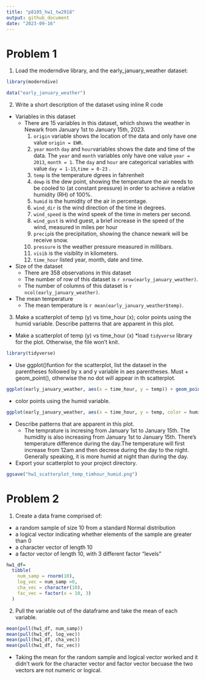 ```yaml
---
title: "p8105_hw1_tw2918"
output: github_document
date: "2023-09-16"
---
```


# Problem 1
1. Load the moderndive library, and the early_january_weather dataset:

```r
library(moderndive)
```

```r
data("early_january_weather")
```

2. Write a short description of the dataset using inline R code

* Variables in this dataset
  * There are 15 variables in this dataset, which shows the weather in Newark from January 1st to January 15th, 2023. 
    1. `origin` variable shows the location of the data and only have one value `origin = EWR`.
    2. `year` `month` `day` and `hour`variables shows the date and time of the data. The `year` and `month` variables only have one value `year = 2013`, `month = 1`. The `day` and `hour` are categorical variables with value `day = 1-15`,`time = 0-23` .
    3. `temp` is the temperature dgrees in fahrenheit
    4. `dewp` is the dew point, showing the temperature the air needs to be cooled to (at constant pressure) in order to achieve a relative humidity (RH) of 100%.
    5. `humid` is the humidity of the air in percentage.
    6. `wind_dir` is the wind direction of the time in degrees.
    7. `wind_speed` is the wind speek of the time in meters per second.
    8. `wind_gust` is wind guest,  a brief increase in the speed of the wind, measured in miles per hour
    9. `precip`is the precipitation, showing the chance newark will be receive snow.
    10. `pressure` is the weather pressure measured in millibars.
    11. `visib` is the visiblity in kilometers.
    12. `time_hour` listed year, month, date and time. 

* Size of the dataset
  * There are 358 observations in this dataset
  * The number of row of this dataset is `r nrow(early_january_weather)`.
  * The number of columns of this dataset is `r ncol(early_january_weather)`.

* The mean temperature
  * The mean temperature is `r mean(early_january_weather$temp)`.

3. Make a scatterplot of temp (y) vs time_hour (x); color points using the humid variable. Describe patterns that are apparent in this plot.

* Make a scatterplot of temp (y) vs time_hour (x)
  *load `tidyverse` library for the plot. Otherwise, the file won't knit.
```r
library(tidyverse)
```

  * Use ggplot()funtion for the scatterplot, list the dataset in the parentheses followed by x and y variable in aes parentheses. Must + geom_point(), otherwise the no dot will appear in th scatterplot. 
```r
ggplot(early_january_weather, aes(x = time_hour, y = temp)) + geom_point()
```

  * color points using the humid variable.
```r
ggplot(early_january_weather, aes(x = time_hour, y = temp, color = humid )) + geom_point()
```

  * Describe patterns that are apparent in this plot.
    * The temprature is incresing from January 1st to January 15th. The humidity is also increasing from January 1st to January 15th. There's temperature difference during the day.The temperature will first increase from 12am and then decrese during the day to the night. Generally speaking, it is more humid at night than during the day. 
    
  * Export your scatterplot to your project directory.
```r
ggsave("hw1_scatterplot_temp_timhour_humid.png")
```

# Problem 2
1. Create a data frame comprised of:
* a random sample of size 10 from a standard Normal distribution
* a logical vector indicating whether elements of the sample are greater than 0
* a character vector of length 10
* a factor vector of length 10, with 3 different factor “levels”

```r
hw1_df=
  tibble(
    num_samp = rnorm(10),
    log_vec = num_samp >0,
    cha_vec = character(10),
    fac_vec = factor(x = 10, 3)
  )
```

2. Pull the variable out of the dataframe and take the mean of each variable. 
```r
mean(pull(hw1_df, num_samp))
mean(pull(hw1_df, log_vec))
mean(pull(hw1_df, cha_vec))
mean(pull(hw1_df, fac_vec))
```
* Taking the mean for the random sample and logical vector worked and it didn't work for the character vector and factor vector becuase the two vectors are not numeric or logical. 